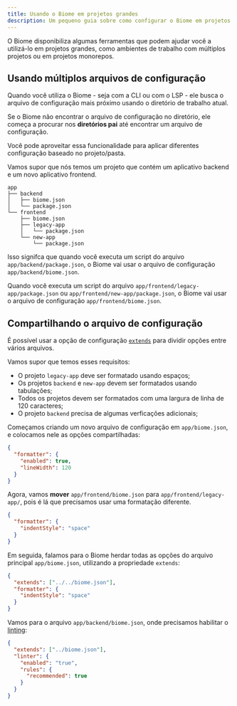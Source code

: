 ```yaml
---
title: Usando o Biome em projetos grandes
description: Um pequeno guia sobre como configurar o Biome em projetos grandes
---
```


O Biome disponibiliza algumas ferramentas que podem ajudar você a utilizá-lo em projetos grandes, como ambientes de trabalho com múltiplos projetos ou em projetos monorepos.

## Usando múltiplos arquivos de configuração

Quando você utiliza o Biome - seja com a CLI ou com o LSP - ele busca o arquivo de configuração mais próximo usando o diretório de trabalho atual.

Se o Biome não encontrar o arquivo de configuração no diretório, ele começa a procurar nos **diretórios pai** até encontrar um arquivo de configuração.

Você pode aproveitar essa funcionalidade para aplicar diferentes configuração baseado no projeto/pasta.

Vamos supor que nós temos um projeto que contém um aplicativo backend e um novo aplicativo frontend.

```
app
├── backend
│   ├── biome.json
│   └── package.json
└── frontend
    ├── biome.json
    ├── legacy-app
    │   └── package.json
    └── new-app
        └── package.json
```

Isso signifca que quando você executa um script do arquivo `app/backend/package.json`, o Biome vai usar o arquivo de configuração `app/backend/biome.json`.

Quando você executa um script do arquivo `app/frontend/legacy-app/package.json` ou `app/frontend/new-app/package.json`, o Biome vai usar o arquivo de configuração `app/frontend/biome.json`.

## Compartilhando o arquivo de configuração

É possível usar a opção de configuração [`extends`](/reference/configuration#extends) para dividir opções entre vários arquivos.

Vamos supor que temos esses requisitos:

- O projeto `legacy-app` deve ser formatado usando espaços;
- Os projetos `backend` e `new-app` devem ser formatados usando tabulações;
- Todos os projetos devem ser formatados com uma largura de linha de 120 caracteres;
- O projeto `backend` precisa de algumas verficações adicionais;

Começamos criando um novo arquivo de configuração em `app/biome.json`, e colocamos nele as opções compartilhadas:

```json title="app/biome.json"
{
  "formatter": {
    "enabled": true,
    "lineWidth": 120
  }
}
```

Agora, vamos **mover** `app/frontend/biome.json` para `app/frontend/legacy-app/`, pois é lá que precisamos usar uma formatação diferente.

```json title="app/frontend/legacy-app/biome.json"
{
  "formatter": {
    "indentStyle": "space"
  }
}
```

Em seguida, falamos para o Biome herdar todas as opções do arquivo principal `app/biome.json`, utilizando a propriedade `extends`:

```json title="app/frontend/legacy-app/biome.json" ins={2}
{
  "extends": ["../../biome.json"],
  "formatter": {
    "indentStyle": "space"
  }
}
```

Vamos para o arquivo `app/backend/biome.json`, onde precisamos habilitar o [linting](/pt-br/linter):

```json title="app/backend/biome.json"
{
  "extends": ["../biome.json"],
  "linter": {
    "enabled": "true",
    "rules": {
      "recommended": true
    }
  }
}
```

